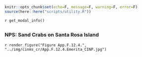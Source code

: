 ```r
knitr::opts_chunk$set(echo=F, message=F, warning=F, error=F)
source(here::here("scripts/utility.R"))
```

`r get_modal_info()`

##  {.tabset} 

### NPS: Sand Crabs on Santa Rosa Island

`r render_figure("Figure App.F.12.4.", "../img/cinms_cr/App.F.12.4.Emerita_CINP.jpg")`